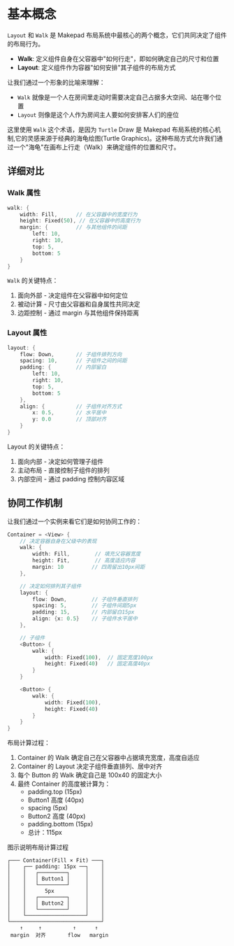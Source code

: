 # 基本概念

`Layout` 和 `Walk` 是 Makepad 布局系统中最核心的两个概念，它们共同决定了组件的布局行为。

- **Walk**: 定义组件自身在父容器中"如何行走"，即如何确定自己的尺寸和位置
- **Layout**: 定义组件作为容器"如何安排"其子组件的布局方式

让我们通过一个形象的比喻来理解：

- `Walk` 就像是一个人在房间里走动时需要决定自己占据多大空间、站在哪个位置
- `Layout` 则像是这个人作为房间主人要如何安排客人们的座位

这里使用 `Walk` 这个术语，是因为 `Turtle` Draw 是 Makepad 布局系统的核心机制,它的灵感来源于经典的海龟绘图(Turtle Graphics)。这种布局方式允许我们通过一个"海龟"在画布上行走（Walk）来确定组件的位置和尺寸。

## 详细对比

### Walk 属性

```rust
walk: {
    width: Fill,      // 在父容器中的宽度行为
    height: Fixed(50), // 在父容器中的高度行为
    margin: {         // 与其他组件的间距
        left: 10,
        right: 10,
        top: 5,
        bottom: 5
    }
}
```
`Walk` 的关键特点：

1. 面向外部 - 决定组件在父容器中如何定位
2. 被动计算 - 尺寸由父容器和自身属性共同决定
3. 边距控制 - 通过 margin 与其他组件保持距离

### Layout 属性

```rust
layout: {
    flow: Down,       // 子组件排列方向
    spacing: 10,      // 子组件之间的间距
    padding: {        // 内部留白
        left: 10,
        right: 10,
        top: 5,
        bottom: 5
    },
    align: {          // 子组件对齐方式
        x: 0.5,       // 水平居中
        y: 0.0        // 顶部对齐
    }
}
```

Layout 的关键特点：

1. 面向内部 - 决定如何管理子组件
2. 主动布局 - 直接控制子组件的排列
3. 内部空间 - 通过 padding 控制内容区域

## 协同工作机制

让我们通过一个实例来看它们是如何协同工作的：

```rust
Container = <View> {
    // 决定容器自身在父级中的表现
    walk: {
        width: Fill,        // 填充父容器宽度
        height: Fit,        // 高度适应内容
        margin: 10         // 四周留出10px间距
    },

    // 决定如何排列其子组件
    layout: {
        flow: Down,        // 子组件垂直排列
        spacing: 5,        // 子组件间距5px
        padding: 15,       // 内部留白15px
        align: {x: 0.5}    // 子组件水平居中
    },

    // 子组件
    <Button> {
        walk: {
            width: Fixed(100),  // 固定宽度100px
            height: Fixed(40)   // 固定高度40px
        }
    }

    <Button> {
        walk: {
            width: Fixed(100),
            height: Fixed(40)
        }
    }
}
```

布局计算过程：

1. Container 的 Walk 确定自己在父容器中占据填充宽度，高度自适应
2. Container 的 Layout 决定子组件垂直排列、居中对齐
3. 每个 Button 的 Walk 确定自己是 100x40 的固定大小
4. 最终 Container 的高度被计算为：
    - padding.top (15px)
    - Button1 高度 (40px)
    - spacing (5px)
    - Button2 高度 (40px)
    - padding.bottom (15px)
    - 总计：115px

图示说明布局计算过程

```plaintext
┌─── Container(Fill × Fit) ───┐
│    ┌── padding: 15px ──┐    │
│    │   ┌─────────┐     │    │
│    │   │ Button1 │     │    │
│    │   └─────────┘     │    │
│    │      5px          │    │
│    │   ┌─────────┐     │    │
│    │   │ Button2 │     │    │
│    │   └─────────┘     │    │
│    └───────────────────┘    │
└─────────────────────────────┘
    ↑     ↑          ↑      ↑
 margin  对齐       flow   margin

```
